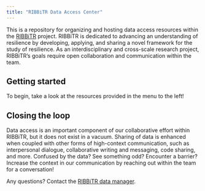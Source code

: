 ```yaml
---
title: "RIBBiTR Data Access Center"
---
```


This is a repository for organizing and hosting data access resources within the [RIBBiTR](https://ribbitr.com/) project. RIBBiTR is dedicated to advancing an understanding of resilience by developing, applying, and sharing a novel framework for the study of resilience. As an interdisciplinary and cross-scale research project, RIBBiTR's goals require open collaboration and communication within the team.


## Getting started
To begin, take a look at the resources provided in the menu to the left!

## Closing the loop
Data access is an important component of our collaborative effort within RIBBiTR, but it does not exist in a vacuum. Sharing of data is enhanced when coupled with other forms of high-context communication, such as interpersonal dialogue, collaborative writing and messaging, code sharing, and more. Confused by the data? See something odd? Encounter a barrier? Increase the context in our communication by reaching out within the team for a conversation!

Any questions? Contact the [RIBBiTR data manager](mailto:cobstainesconsulting@gmail.com).